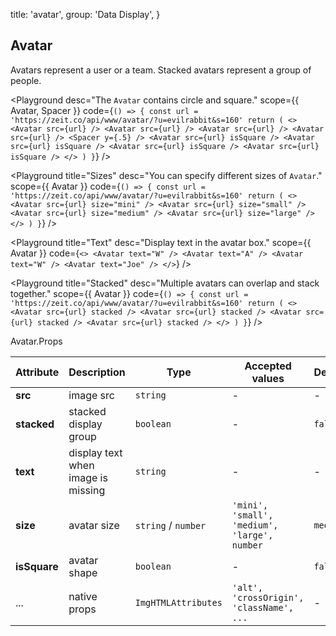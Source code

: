 
  title: 'avatar',
  group: 'Data Display',
}

## Avatar

Avatars represent a user or a team. Stacked avatars represent a group of people.


<Playground
  desc="The `Avatar` contains circle and square."
  scope={{ Avatar, Spacer }}
  code={`
() => {
  const url = 'https://zeit.co/api/www/avatar/?u=evilrabbit&s=160'
  return (
    <>
      <Avatar src={url} />
      <Avatar src={url} />
      <Avatar src={url} />
      <Avatar src={url} />
      <Spacer y={.5} />
      <Avatar src={url} isSquare />
      <Avatar src={url} isSquare />
      <Avatar src={url} isSquare />
      <Avatar src={url} isSquare />
    </>
  )
}
`} />


<Playground
 title="Sizes"
 desc="You can specify different sizes of `Avatar`."
 scope={{ Avatar }}
 code={`
() => {
  const url = 'https://zeit.co/api/www/avatar/?u=evilrabbit&s=160'
  return (
    <>
      <Avatar src={url} size="mini" />
      <Avatar src={url} size="small" />
      <Avatar src={url} size="medium" />
      <Avatar src={url} size="large" />
    </>
  )
}
`} />

<Playground
  title="Text"
  desc="Display text in the avatar box."
  scope={{ Avatar }}
  code={`
<>
  <Avatar text="W" />
  <Avatar text="A" />
  <Avatar text="W" />
  <Avatar text="Joe" />
</>
`} />


<Playground
  title="Stacked"
  desc="Multiple avatars can overlap and stack together."
  scope={{ Avatar }}
  code={`
() => {
  const url = 'https://zeit.co/api/www/avatar/?u=evilrabbit&s=160'
  return (
    <>
      <Avatar src={url} stacked />
      <Avatar src={url} stacked />
      <Avatar src={url} stacked />
      <Avatar src={url} stacked />
    </>
  )
}
`} />

<Attributes edit="/pages/en-us/components/avatar.mdx">
<Attributes.Title>Avatar.Props</Attributes.Title>

| Attribute | Description | Type | Accepted values | Default
| ---------- | ---------- | ---- |  -------------- | ------ |
| **src** | image src | `string` | - | - |
| **stacked** | stacked display group | `boolean` | - | `false` |
| **text** | display text when image is missing | `string` | - | - |
| **size** | avatar size | `string` / `number` | `'mini', 'small', 'medium', 'large', number` | `medium` |
| **isSquare** | avatar shape | `boolean` | - | `false` |
| ... | native props | `ImgHTMLAttributes` | `'alt', 'crossOrigin', 'className', ...` | - |

</Attributes>

